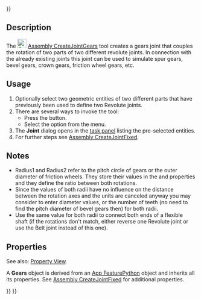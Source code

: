 <languages/>
<translate>

</translate>
{{UnfinishedDocu{{#translation:}}}}
<translate>

<!--T:2-->
{{Docnav
|[[Assembly_CreateJointScrew|CreateJointScrew]]
|[[Assembly_CreateJointBelt|CreateJointBelt]]
|[[Assembly_Workbench|Assembly]]
|IconL=Assembly_CreateJointScrew.svg
|IconR=Assembly_CreateJointBelt.svg
|IconC=Workbench_Assembly.svg
}}

<!--T:3-->
{{GuiCommand
|Name=Assembly CreateJointGears
|MenuLocation=Assembly → Gear/Belt Joint → Gears Joint
|Workbenches=[[Assembly_Workbench|Assembly]]
|Shortcut=
|Version=1.0
|SeeAlso=
}}

==Description== <!--T:4-->

<!--T:5-->
The [[Image:Assembly_CreateJointGears.svg|24px]] [[Assembly_CreateJointGears|Assembly CreateJointGears]] tool creates a gears joint that couples the rotation of two parts of two different revolute joints. In connection with the already existing joints this joint can be used to simulate spur gears, bevel gears, crown gears, friction wheel gears, etc.

==Usage== <!--T:6-->

<!--T:7-->
# Optionally select two geometric entities of two different parts that have previously been used to define two Revolute joints.
# There are several ways to invoke the tool:
#* Press the {{Button|[[Image:Assembly_CreateJointGears.svg|16px]] [[Assembly_CreateJointGears|Gears Joint]]}} button.
#* Select the {{MenuCommand|Assembly → Gear/Belt Joint → [[Image:Assembly_CreateJointGears.svg|16px]] Gears Joint}} option from the menu.
# The '''Joint''' dialog opens in the [[Task_panel|task panel]] listing the pre-selected entities.
# For further steps see [[Assembly_CreateJointFixed#Usage|Assembly CreateJointFixed]].

==Notes== <!--T:8-->

<!--T:9-->
* Radius1 and Radius2 refer to the pitch circle of gears or the outer diameter of friction wheels. They store their values in the {{PropertyData|Distance}} and {{PropertyData|Distance2}} properties and they define the ratio between both rotations. 
* Since the values of both radii have no influence on the distance between the rotation axes and the units are canceled anyway you may consider to enter diameter values, or the number of teeth (no need to find the pitch diameter of bevel gears then) for both radii. 
* Use the same value for both radii to connect both ends of a flexible shaft (if the rotations don't match, either reverse one Revolute joint or use the Belt joint instead of this one).

==Properties== <!--T:10-->

<!--T:11-->
See also: [[Property_View|Property View]].

<!--T:12-->
A '''Gears''' object is derived from an [[App_FeaturePython|App FeaturePython]] object and inherits all its properties. See [[Assembly_CreateJointFixed#Properties|Assembly CreateJointFixed]] for additional properties.


<!--T:13-->
{{Docnav
|[[Assembly_CreateJointScrew|CreateJointScrew]]
|[[Assembly_CreateJointBelt|CreateJointBelt]]
|[[Assembly_Workbench|Assembly]]
|IconL=Assembly_CreateJointScrew.svg
|IconR=Assembly_CreateJointBelt.svg
|IconC=Workbench_Assembly.svg
}}

</translate>
{{Assembly_Tools_navi{{#translation:}}}}
{{Userdocnavi{{#translation:}}}}